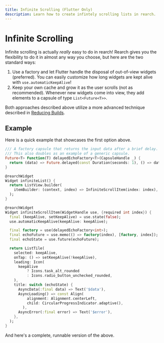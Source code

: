 ```yaml
---
title: Infinite Scrolling (Flutter Only)
description: Learn how to create infintely scrolling lists in rearch.
---
```


# Infinite Scrolling
Infinite scrolling is actually *really* easy to do in rearch!
Rearch gives you the flexibility to do it in almost any way you choose,
but here are the two standard ways:
1. Use a factory and let Flutter handle the disposal of out-of-view widgets (preferred).
You can easily customize how long widgets are kept alive with `use.automaticKeepAlive`!
2. Keep your own cache and grow it as the user scrolls (not as recommended).
Whenever new widgets come into view, they add elements to a capsule of type `List<Future<T>>`.

Both approaches described above utilize a more advanced technique
described in [Reducing Builds](/advanced/reducing-builds).

## Example
Here is a quick example that showcases the first option above.

```dart
/// A factory capsule that returns the input data after a brief delay.
/// This also doubles as an example of a generic capsule.
Future<T> Function(T) delayedEchoFactory<T>(CapsuleHandle _) {
  return (data) => Future.delayed(const Duration(seconds: 1), () => data);
}

@rearchWidget
Widget infiniteList() {
  return ListView.builder(
    itemBuilder: (context, index) => InfiniteScrollItem(index: index),
  );
}

@rearchWidget
Widget infiniteScrollItem(WidgetHandle use, {required int index}) {
  final (keepAlive, setKeepAlive) = use.state(false);
  use.automaticKeepAlive(keepAlive: keepAlive);

  final factory = use(delayedEchoFactory<int>);
  final echoFuture = use.memo(() => factory(index), [factory, index]);
  final echoState = use.future(echoFuture);

  return ListTile(
    selected: keepAlive,
    onTap: () => setKeepAlive(!keepAlive),
    leading: Icon(
      keepAlive
          ? Icons.task_alt_rounded
          : Icons.radio_button_unchecked_rounded,
    ),
    title: switch (echoState) {
      AsyncData(:final data) => Text('$data'),
      AsyncLoading() => const Align(
          alignment: Alignment.centerLeft,
          child: CircularProgressIndicator.adaptive(),
        ),
      AsyncError(:final error) => Text('$error'),
    },
  );
}
```

And here's a complete, runnable version of the above.

<Zapp id="github/GregoryConrad/rearch-dart/tree/main/packages/examples/infinite_scroll" />
